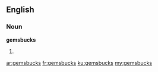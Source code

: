 ==English==

===Noun===
'''gemsbucks'''

# {{plural of|[[gemsbuck]]}}

[[ar:gemsbucks]]
[[fr:gemsbucks]]
[[ku:gemsbucks]]
[[my:gemsbucks]]